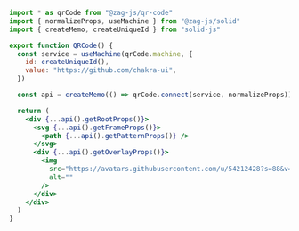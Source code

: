```jsx
import * as qrCode from "@zag-js/qr-code"
import { normalizeProps, useMachine } from "@zag-js/solid"
import { createMemo, createUniqueId } from "solid-js"

export function QRCode() {
  const service = useMachine(qrCode.machine, {
    id: createUniqueId(),
    value: "https://github.com/chakra-ui",
  })

  const api = createMemo(() => qrCode.connect(service, normalizeProps))

  return (
    <div {...api().getRootProps()}>
      <svg {...api().getFrameProps()}>
        <path {...api().getPatternProps()} />
      </svg>
      <div {...api().getOverlayProps()}>
        <img
          src="https://avatars.githubusercontent.com/u/54212428?s=88&v=4"
          alt=""
        />
      </div>
    </div>
  )
}
```
